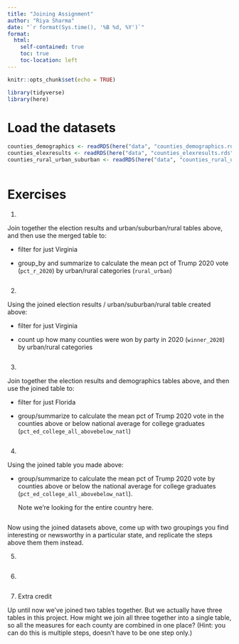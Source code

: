 ```yaml
---
title: "Joining Assignment"
author: "Riya Sharma"
date: "`r format(Sys.time(), '%B %d, %Y')`"
format:
  html:
    self-contained: true
    toc: true
    toc-location: left
---
```


```r
knitr::opts_chunk$set(echo = TRUE)

library(tidyverse)
library(here)

```

# Load the datasets

```r

counties_demographics <- readRDS(here("data", "counties_demographics.rds"))
counties_elexresults <- readRDS(here("data", "counties_elexresults.rds"))
counties_rural_urban_suburban <- readRDS(here("data", "counties_rural_urban_suburban.rds"))



```

# Exercises

1)  

Join together the election results and urban/suburban/rural tables above, and then use the merged table to:

-   filter for just Virginia

-   group_by and summarize to calculate the mean pct of Trump 2020 vote (`pct_r_2020`) by urban/rural categories (`rural_urban`)

```r




```

2)  

Using the joined election results / urban/suburban/rural table created above:

-   filter for just Virginia

-   count up how many counties were won by party in 2020 (`winner_2020`) by urban/rural categories

```r




```

3)  

Join together the election results and demographics tables above, and then use the joined table to:

-   filter for just Florida

-   group/summarize to calculate the mean pct of Trump 2020 vote in the counties above or below national average for college graduates (`pct_ed_college_all_abovebelow_natl`)

```r




```

4)  

Using the joined table you made above:

-   group/summarize to calculate the mean pct of Trump 2020 vote by counties above or below the national average for college graduates (`pct_ed_college_all_abovebelow_natl`).

    Note we're looking for the entire country here.

```r




```

Now using the joined datasets above, come up with two groupings you find interesting or newsworthy in a particular state, and replicate the steps above them them instead.

5)  

```r




```

6)  

```r





```

7)  Extra credit

Up until now we've joined two tables together. But we actually have three tables in this project. How might we join all three together into a single table, so all the measures for each county are combined in one place? (Hint: you can do this is multiple steps, doesn't have to be one step only.)

```r






```
